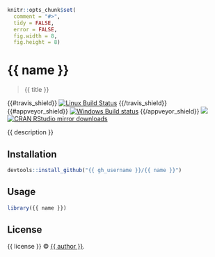 
```r
knitr::opts_chunk$set(
  comment = "#>",
  tidy = FALSE,
  error = FALSE,
  fig.width = 8,
  fig.height = 8)
```

# {{ name }}

> {{ title }}

{{#travis_shield}}
[![Linux Build Status](https://travis-ci.org/{{ gh_username }}/{{ name }}.svg?branch=master)](https://travis-ci.org/{{ gh_username }}/{{ name}})
{{/travis_shield}}
{{#appveyor_shield}}
[![Windows Build status](https://ci.appveyor.com/api/projects/status/github/{{ gh_username }}/{{ name }}?svg=true)](https://ci.appveyor.com/project/{{ gh_username }}/{{ name }})
{{/appveyor_shield}}
[![](http://www.r-pkg.org/badges/version/{{ name }})](http://www.r-pkg.org/pkg/{{ name }})
[![CRAN RStudio mirror downloads](http://cranlogs.r-pkg.org/badges/{{ name }})](http://www.r-pkg.org/pkg/{{ name }})


{{ description }}

## Installation

```r
devtools::install_github("{{ gh_username }}/{{ name }}")
```

## Usage

```r
library({{ name }})
```

## License

{{ license }} © [{{ author }}](https://github.com/{{ gh_username }}).
